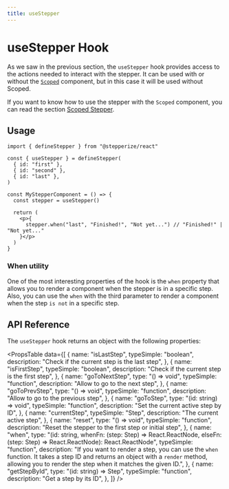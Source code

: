 ```yaml
---
title: useStepper
---
```



# useStepper Hook

As we saw in the previous section, the `useStepper` hook provides access to the actions needed to interact with the stepper.
It can be used with or without the [`Scoped`](./scoped-stepper.mdx) component, but in this case it will be used without Scoped.

If you want to know how to use the stepper with the `Scoped` component, you can read the section [Scoped Stepper](./scoped-stepper.mdx).

## Usage

```tsx
import { defineStepper } from "@stepperize/react"

const { useStepper } = defineStepper(
  { id: "first" },
  { id: "second" },
  { id: "last" },
)

const MyStepperComponent = () => {
  const stepper = useStepper()

  return (
    <p>{
      stepper.when("last", "Finished!", "Not yet...") // "Finished!" | "Not yet..."
    }</p>
  )
}
```

### When utility

One of the most interesting properties of the hook is the `when` property that allows you to render a component when the stepper is in a specific step.
Also, you can use the `when` with the third parameter to render a component when the step `is not` in a specific step.

## API Reference

The `useStepper` hook returns an object with the following properties:

<PropsTable
  data={[
    {
      name: "isLastStep",
      typeSimple: "boolean",
      description: "Check if the current step is the last step",
    },
    {
      name: "isFirstStep",
      typeSimple: "boolean",
      description: "Check if the current step is the first step",
    },
    {
      name: "goToNextStep",
      type: "() => void",
      typeSimple: "function",
      description: "Allow to go to the next step",
    },
    {
      name: "goToPrevStep",
      type: "() => void",
      typeSimple: "function",
      description: "Allow to go to the previous step",
    },
    {
      name: "goToStep",
      type: "(id: string) => void",
      typeSimple: "function",
      description: "Set the current active step by ID",
    },
    {
      name: "currentStep",
      typeSimple: "Step",
      description: "The current active step",
    },
    {
      name: "reset",
      type: "() => void",
      typeSimple: "function",
      description: "Reset the stepper to the first step or initial step",
    },
    {
      name: "when",
      type: "(id: string, whenFn: (step: Step) => React.ReactNode, elseFn: (step: Step) => React.ReactNode): React.ReactNode",
      typeSimple: "function",
      description: "If you want to render a step, you can use the `when` function. It takes a step ID and returns an object with a `render` method, allowing you to render the step when it matches the given ID.",
    },
    {
      name: "getStepById",
      type: "(id: string) => Step",
      typeSimple: "function",
      description: "Get a step by its ID",
    },
  ]}
/>